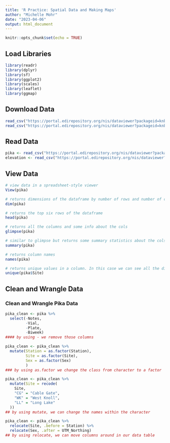 ```yaml
---
title: 'R Practice: Spatial Data and Making Maps'
author: "Michelle Mohr"
date: "2023-04-06"
output: html_document
---
```


```r
knitr::opts_chunk$set(echo = TRUE)
```

## Load Libraries

```r
library(readr)
library(dplyr)
library(sf)
library(ggplot2)
library(scales)
library(leaflet)
library(ggmap)

```

## Download Data

```r
read_csv("https://portal.edirepository.org/nis/dataviewer?packageid=knb-lter-nwt.268.1&entityid=43270add3532c7f3716404576cfb3f2c")
read_csv("https://portal.edirepository.org/nis/dataviewer?packageid=knb-lter-nwt.268.1&entityid=6a10b35988119d0462837f9bfa31dd2f")
```

## Read Data

```r
pika <- read_csv("https://portal.edirepository.org/nis/dataviewer?packageid=knb-lter-nwt.268.1&entityid=43270add3532c7f3716404576cfb3f2c")
elevation <- read_csv("https://portal.edirepository.org/nis/dataviewer?packageid=knb-lter-nwt.268.1&entityid=6a10b35988119d0462837f9bfa31dd2f")
```

## View Data

```r
# view data in a spreadsheet-style viewer
View(pika)

# returns dimensions of the dataframe by number of rows and number of cols
dim(pika)

# returns the top six rows of the dataframe
head(pika)

# returns all the columns and some info about the cols
glimpse(pika)

# similar to glimpse but returns some summary statistics about the cols
summary(pika)

# returns column names 
names(pika)

# returns unique values in a column. In this case we can see all the different bird species IDs
unique(pika$Site)
```

## Clean and Wrangle Data

### Clean and Wrangle Pika Data

```r
pika_clean <- pika %>% 
  select(-Notes,
         -Vial,
         -Plate,
         -Biweek)
#### by using - we remove those columns 
```

```r
pika_clean <- pika_clean %>% 
  mutate(Station = as.factor(Station),
         Site = as.factor(Site),
         Sex = as.factor(Sex)
         )
### by using as.factor we change the class from character to a factor
```

```r
pika_clean <- pika_clean %>% 
  mutate(Site = recode(
    Site,
    "CG" = "Cable Gate",
    "WK" = "West Knoll",
    "LL" = "Long Lake"
  ))
## by using mutate, we can change the names within the character
```

```r
pika_clean <- pika_clean %>%  
  relocate(Site, .before = Station) %>% 
  relocate(Sex, .after = UTM_Northing)
## by using relocate, we can move columns around in our data table 
```





